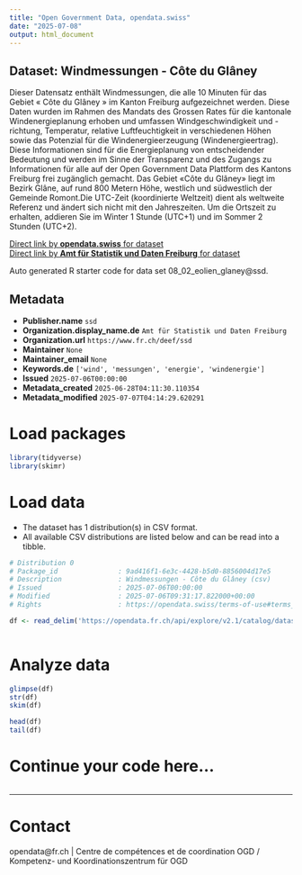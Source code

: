 ```yaml
---
title: "Open Government Data, opendata.swiss"
date: "2025-07-08"
output: html_document
---
```


## Dataset: Windmessungen - Côte du Glâney

Dieser Datensatz enthält Windmessungen, die alle 10 Minuten für das Gebiet « Côte du Glâney » im Kanton Freiburg aufgezeichnet werden. Diese Daten wurden im Rahmen des Mandats des Grossen Rates für die kantonale Windenergieplanung erhoben und umfassen Windgeschwindigkeit und -richtung, Temperatur, relative Luftfeuchtigkeit in verschiedenen Höhen sowie das Potenzial für die Windenergieerzeugung (Windenergieertrag). Diese Informationen sind für die Energieplanung von entscheidender Bedeutung und werden im Sinne der Transparenz und des Zugangs zu Informationen für alle auf der Open Government Data Plattform des Kantons Freiburg frei zugänglich gemacht. Das Gebiet «Côte du Glâney» liegt im Bezirk Glâne, auf rund 800 Metern Höhe, westlich und südwestlich der Gemeinde Romont.Die UTC-Zeit (koordinierte Weltzeit) dient als weltweite Referenz und ändert sich nicht mit den Jahreszeiten. Um die Ortszeit zu erhalten, addieren Sie im Winter 1 Stunde (UTC+1) und im Sommer 2 Stunden (UTC+2).

[Direct link by **opendata.swiss** for dataset](https://opendata.swiss/de/dataset/windmessungen-cote-du-glaney)<br>
[Direct link by **Amt für Statistik und Daten Freiburg** for dataset](https://opendata.fr.ch/explore/dataset/08_02_eolien_glaney/)

Auto generated R starter code for data set 08_02_eolien_glaney@ssd.

## Metadata

- **Publisher.name** `ssd`
- **Organization.display_name.de** `Amt für Statistik und Daten Freiburg`
- **Organization.url** `https://www.fr.ch/deef/ssd`
- **Maintainer** `None`
- **Maintainer_email** `None`
- **Keywords.de** `['wind', 'messungen', 'energie', 'windenergie']`
- **Issued** `2025-07-06T00:00:00`
- **Metadata_created** `2025-06-28T04:11:30.110354`
- **Metadata_modified** `2025-07-07T04:14:29.620291`


# Load packages

```r

library(tidyverse)
library(skimr)

```

# Load data

-   The dataset has 1 distribution(s) in CSV format.
-   All available CSV distributions are listed below and can be read into a tibble.

```r

# Distribution 0
# Package_id               : 9ad416f1-6e3c-4428-b5d0-8856004d17e5
# Description              : Windmessungen - Côte du Glâney (csv)
# Issued                   : 2025-07-06T00:00:00
# Modified                 : 2025-07-06T09:31:17.822000+00:00
# Rights                   : https://opendata.swiss/terms-of-use#terms_by

df <- read_delim('https://opendata.fr.ch/api/explore/v2.1/catalog/datasets/08_02_eolien_glaney/exports/csv?use_labels=true')



```

# Analyze data

```r

glimpse(df)
str(df)
skim(df)

head(df)
tail(df)

```

# Continue your code here...

```r

```

------------------------------------------------------------------------

# Contact

opendata@fr.ch | Centre de compétences et de coordination OGD / Kompetenz- und Koordinationszentrum für OGD
